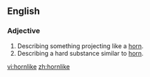 ==English==

===Adjective===
{{en-adj|-}}

#Describing something projecting like a [[horn]].
#Describing a hard substance similar to [[horn]].

[[vi:hornlike]]
[[zh:hornlike]]